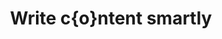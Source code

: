 ---
title: "Write c<span>{<span>o</span>}</span>ntent smartly"
details: "Leave pen-and-paper bookings in the past allowing you to focus more on your business or simply enjoy 
your newfound free time."
bg_shape: "/assets/imgs/shape/shape-s-41.png"
action_btn:
  enable: true
  label: "Get started"
  link: "#"
users:
  enable: true
  number: 120
  unit: 'k+'
  text: "Active <br /> users world-wide"
  items:
    - "/assets/imgs/testimonial/img-s-2.jpg"
    - "/assets/imgs/testimonial/img-s-3.jpg"
    - "/assets/imgs/testimonial/img-s-4.jpg"
icon: /assets/imgs/icon/icon-s-18.png
image: "/assets/imgs/hero/content-writer/img-s-41.png"
card1:
  enable: true
  image: "/assets/imgs/hero/content-writer/img-s-40.png"
  shape1: "/assets/imgs/shape/shape-s-38.png"
  shape2: "/assets/imgs/shape/shape-s-39.png" 
card2:
  enable: true
  text: "Web3 security with AI powered security"
  image: "/assets/imgs/hero/content-writer/img-s-42.png"
  tag: "3 Hamo"
  shape: "/assets/imgs/shape/shape-s-37.png"
---